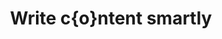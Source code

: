 ---
title: "Write c<span>{<span>o</span>}</span>ntent smartly"
details: "Leave pen-and-paper bookings in the past allowing you to focus more on your business or simply enjoy 
your newfound free time."
bg_shape: "/assets/imgs/shape/shape-s-41.png"
action_btn:
  enable: true
  label: "Get started"
  link: "#"
users:
  enable: true
  number: 120
  unit: 'k+'
  text: "Active <br /> users world-wide"
  items:
    - "/assets/imgs/testimonial/img-s-2.jpg"
    - "/assets/imgs/testimonial/img-s-3.jpg"
    - "/assets/imgs/testimonial/img-s-4.jpg"
icon: /assets/imgs/icon/icon-s-18.png
image: "/assets/imgs/hero/content-writer/img-s-41.png"
card1:
  enable: true
  image: "/assets/imgs/hero/content-writer/img-s-40.png"
  shape1: "/assets/imgs/shape/shape-s-38.png"
  shape2: "/assets/imgs/shape/shape-s-39.png" 
card2:
  enable: true
  text: "Web3 security with AI powered security"
  image: "/assets/imgs/hero/content-writer/img-s-42.png"
  tag: "3 Hamo"
  shape: "/assets/imgs/shape/shape-s-37.png"
---